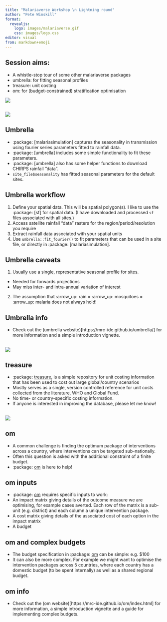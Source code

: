```yaml
---
title: "Malariaverse Workshop \n Lightning round"
author: "Pete Winskill"
format:
  revealjs:
    logo: images/malariaverse.gif
    css: images/logo.css
editor: visual
from: markdown+emoji
---
```


## Session aims:

-   A whistle-stop tour of some other malariaverse packages
-   umbrella: for fitting seasonal profiles
-   treasure: unit costing
-   om: for (budget-constrained) stratification optimisation

![](images/Guinea-Pig-bald.jpg){fig-align="center"}

## 

![](images/umbrella.png){fig-align="center"}

## Umbrella

-   :package: \[malariasimulation\] captures the seasonality in transmission using fourier series parameters fitted to rainfall data.
-   :package: \[umbrella\] includes some simple functionality to fit these parameters.
-   :package: \[umbrella\] also has some helper functions to download CHIRPS rainfall "data".
-   `site_file$seasonality` has fitted seasonal parameters for the default sites.

## Umbrella workflow

1.  Define your spatial data. This will be spatial polygon(s). I like to use the :package: \[sf\] for spatial data. (I have downloaded and processed `sf` files associated with all sites.)
2.  Access satellite rainfall "data" rasters for the region/period/resolution you require
3.  Extract rainfall data associated with your spatial units
4.  Use `umbrella::fit_fourier()` to fit parameters that can be used in a site file, or directly in :package: \[malariasimulation\].

## Umbrella caveats

1.  Usually use a single, representative seasonal profile for sites.

-   Needed for forwards projections
-   May miss inter- and intra-annual variation of interest

2.  The assumption that :arrow_up: rain = :arrow_up: mosquitoes = :arrow_up: malaria does not always hold!

## Umbrella info

-   Check out the (umbrella website)\[https://mrc-ide.github.io/umbrella/\] for more information and a simple introduction vignette.

## 

![](images/treasure.png){fig-align="center"}

## treasure

-   :package: [treasure], is a simple repository for unit costing information that has been used to cost out large global/country scenarios
-   Mostly serves as a single, version controlled reference for unit costs collected from the literature, WHO and Global Fund.
-   No time- or country-specific costing information. 
-   If anyone is interested in improving the database, please let me know!

## 

![](images/om.png){fig-align="center"}

## om

-   A common challenge is finding the optimum package of interventions across a country, where interventions can be targeted sub-nationally.
-   Often this question is asked with the additional constraint of a finite budget.
-   :package: [om] is here to help!

## om inputs

-   :package: [om] requires specific inputs to work:
-   An impact matrix giving details of the outcome measure we are optimising, for example cases averted. Each row of the matrix is a sub-unit (e.g. district) and each column a unique intervention package.
-   A cost matrix giving details of the associated cost of each option in the impact matrix
-   A budget

## om and complex budgets

-   The budget specification in :package: [om] can be simple: e.g. \$100
-   It can also be more complex. For example we might want to optimise the intervention packages across 5 countries, where each country has a domestic budget (to be spent internally) as well as a shared regional budget.

## om info

-   Check out the (om website)\[https://mrc-ide.github.io/om/index.html\] for more information, a simple introduction vignette and a guide for implementing complex budgets.
